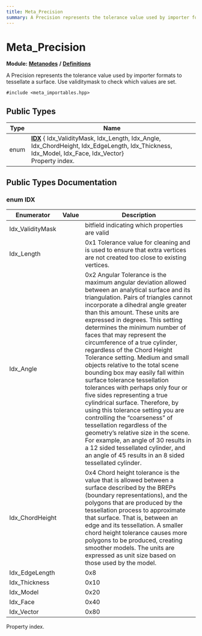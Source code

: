 ```yaml
---
title: Meta_Precision
summary: A Precision represents the tolerance value used by importer formats to tessellate a surface. Use validitymask to check which values are set. 
---
```


# Meta_Precision

**Module:** **[Metanodes](../../modules/metanodes/index.mdx)** **/** **[Definitions](../../modules/metanodes/definitions.mdx)**

A Precision represents the tolerance value used by importer formats to tessellate a surface. Use validitymask to check which values are set. 

`#include <meta_importables.hpp>`

## Public Types

| Type           | Name           |
| -------------- | -------------- |
| enum| **[IDX](#enum-idx)** { Idx_ValidityMask, Idx_Length, Idx_Angle, Idx_ChordHeight, Idx_EdgeLength, Idx_Thickness, Idx_Model, Idx_Face, Idx_Vector}<br />Property index.  |

## Public Types Documentation

### enum IDX

| Enumerator | Value | Description |
| ---------- | ----- | ----------- |
| Idx_ValidityMask | | bitfield indicating which properties are valid   |
| Idx_Length | | 0x1 Tolerance value for cleaning and is used to ensure that extra vertices are not created too close to existing vertices.   |
| Idx_Angle | | 0x2 Angular Tolerance is the maximum angular deviation allowed between an analytical surface and its triangulation. Pairs of triangles cannot incorporate a dihedral angle greater than this amount. These units are expressed in degrees. This setting determines the minimum number of faces that may represent the circumference of a true cylinder, regardless of the Chord Height Tolerance setting. Medium and small objects relative to the total scene bounding box may easily fall within surface tolerance tessellation tolerances with perhaps only four or five sides representing a true cylindrical surface. Therefore, by using this tolerance setting you are controlling the “coarseness” of tessellation regardless of the geometry’s relative size in the scene. For example, an angle of 30 results in a 12 sided tessellated cylinder, and an angle of 45 results in an 8 sided tessellated cylinder.   |
| Idx_ChordHeight | | 0x4 Chord height tolerance is the value that is allowed between a surface described by the BREPs (boundary representations), and the polygons that are produced by the tessellation process to approximate that surface. That is, between an edge and its tessellation. A smaller chord height tolerance causes more polygons to be produced, creating smoother models. The units are expressed as unit size based on those used by the model.   |
| Idx_EdgeLength | | 0x8   |
| Idx_Thickness | | 0x10   |
| Idx_Model | | 0x20   |
| Idx_Face | | 0x40   |
| Idx_Vector | | 0x80   |

Property index. 
